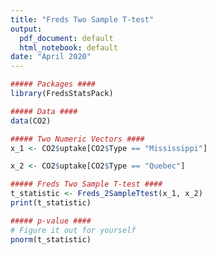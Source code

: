 ---
title: "Freds Two Sample T-test"
output:
  pdf_document: default
  html_notebook: default
date: "April 2020"
---



```{r package_and_data}
##### Packages ####
library(FredsStatsPack)

##### Data ####
data(CO2)
```


```{r numeric_vectors}
##### Two Numeric Vectors ####
x_1 <- CO2$uptake[CO2$Type == "Mississippi"]

x_2 <- CO2$uptake[CO2$Type == "Quebec"]
```


```{r t_stat}
##### Freds Two Sample T-test ####
t_statistic <- Freds_2SampleTtest(x_1, x_2)
print(t_statistic)
```

```{r p_val}
##### p-value ####
# Figure it out for yourself
pnorm(t_statistic)
```

